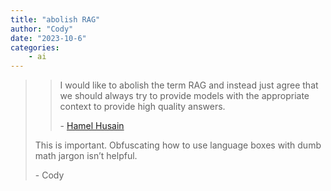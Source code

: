 ```yaml
---
title: "abolish RAG"
author: "Cody"
date: "2023-10-6"
categories: 
    - ai
---
```


> > I would like to abolish the term RAG and instead just agree that we should always try to provide models with the appropriate context to provide high quality answers.
> > 
> > \- [Hamel Husain](https://twitter.com/HamelHusain/status/1709740984643596768)
> 
> This is important. Obfuscating how to use language boxes with dumb math jargon isn't helpful.
> 
> \- Cody

